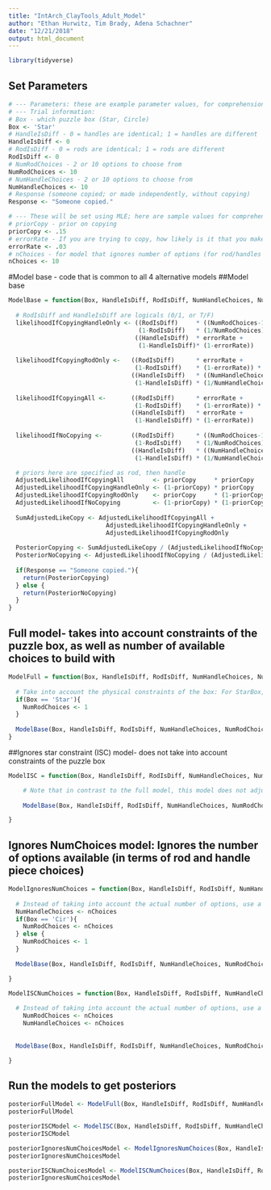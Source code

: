 ```yaml
---
title: "IntArch_ClayTools_Adult_Model"
author: "Ethan Hurwitz, Tim Brady, Adena Schachner"
date: "12/21/2018"
output: html_document
---
```


```r
library(tidyverse)
```

## Set Parameters
```r
# --- Parameters: these are example parameter values, for comprehension purposes ---
# --- Trial information:
# Box - which puzzle box (Star, Circle)
Box <- 'Star'
# HandleIsDiff - 0 = handles are identical; 1 = handles are different
HandleIsDiff <- 0
# RodIsDiff - 0 = rods are identical; 1 = rods are different
RodIsDiff <- 0
# NumRodChoices - 2 or 10 options to choose from
NumRodChoices <- 10
# NumHandleChoices - 2 or 10 options to choose from
NumHandleChoices <- 10
# Response (someone copied; or made independently, without copying)
Response <- "Someone copied."

# --- These will be set using MLE; here are sample values for comprehension purposes
# priorCopy - prior on copying
priorCopy <- .15
# errorRate - If you are trying to copy, how likely is it that you make a mistake and choose a different piece?
errorRate <- .03
# nChoices - for model that ignores number of options (for rod/handles pieces), how many options does it assume were available?
nChoices <- 10
```

#Model base - code that is common to all 4 alternative models
##Model base
```r
ModelBase = function(Box, HandleIsDiff, RodIsDiff, NumHandleChoices, NumRodChoices, priorCopy, Response, errorRate){
  
  # RodIsDiff and HandleIsDiff are logicals (0/1, or T/F)
  likelihoodIfCopyingHandleOnly <- ((RodIsDiff)     * ((NumRodChoices-1)/NumRodChoices) + # if rod is different
                                    (1-RodIsDiff)   * (1/NumRodChoices)) *             # if rod is the same
                                   ((HandleIsDiff)  * errorRate +                   # if handle is different
                                    (1-HandleIsDiff)* (1-errorRate))                # if handle is the same
  
  likelihoodIfCopyingRodOnly <-   ((RodIsDiff)      * errorRate +
                                   (1-RodIsDiff)    * (1-errorRate)) *
                                  ((HandleIsDiff)   * ((NumHandleChoices-1)/NumHandleChoices) + 
                                   (1-HandleIsDiff) * (1/NumHandleChoices))
  
  likelihoodIfCopyingAll <-       ((RodIsDiff)      * errorRate +
                                   (1-RodIsDiff)    * (1-errorRate)) *
                                  ((HandleIsDiff)   * errorRate +
                                   (1-HandleIsDiff) * (1-errorRate))
  
  likelihoodIfNoCopying <-        ((RodIsDiff)      * ((NumRodChoices-1)/NumRodChoices) +
                                   (1-RodIsDiff)    * (1/NumRodChoices)) *
                                  ((HandleIsDiff)   * ((NumHandleChoices-1)/NumHandleChoices) +
                                   (1-HandleIsDiff) * (1/NumHandleChoices))

  # priors here are specified as rod, then handle
  AdjustedLikelihoodIfCopyingAll        <- priorCopy     * priorCopy     * likelihoodIfCopyingAll
  AdjustedLikelihoodIfCopyingHandleOnly <- (1-priorCopy) * priorCopy     * likelihoodIfCopyingHandleOnly
  AdjustedLikelihoodIfCopyingRodOnly    <- priorCopy     * (1-priorCopy) * likelihoodIfCopyingRodOnly
  AdjustedLikelihoodIfNoCopying         <- (1-priorCopy) * (1-priorCopy) * likelihoodIfNoCopying
  
  SumAdjustedLikeCopy <- AdjustedLikelihoodIfCopyingAll + 
                           AdjustedLikelihoodIfCopyingHandleOnly + 
                           AdjustedLikelihoodIfCopyingRodOnly
  
  PosteriorCopying <- SumAdjustedLikeCopy / (AdjustedLikelihoodIfNoCopying + SumAdjustedLikeCopy)
  PosteriorNoCopying <- AdjustedLikelihoodIfNoCopying / (AdjustedLikelihoodIfNoCopying + SumAdjustedLikeCopy)
  
  if(Response == "Someone copied."){
    return(PosteriorCopying)
  } else {
    return(PosteriorNoCopying)
  }
}

```

## Full model- takes into account constraints of the puzzle box, as well as number of available choices to build with
```r

ModelFull = function(Box, HandleIsDiff, RodIsDiff, NumHandleChoices, NumRodChoices, priorCopy, Response, errorRate){
 
  # Take into account the physical constraints of the box: For StarBox, there's only 1 rod option that works. (All handle options always work, on both boxes. For circle box, all rod options work.)
  if(Box == 'Star'){
    NumRodChoices <- 1
  }
  
  ModelBase(Box, HandleIsDiff, RodIsDiff, NumHandleChoices, NumRodChoices, priorCopy, Response, errorRate)
}
```

##Ignores star constraint (ISC) model- does not take into account constraints of the puzzle box

```r
ModelISC = function(Box, HandleIsDiff, RodIsDiff, NumHandleChoices, NumRodChoices, priorCopy, Response, errorRate){

    # Note that in contrast to the full model, this model does not adjust the value of NumRodChoices to take into account the StarBox constraint.
  
    ModelBase(Box, HandleIsDiff, RodIsDiff, NumHandleChoices, NumRodChoices, priorCopy, Response, errorRate)

}
```

## Ignores NumChoices model: Ignores the number of options available (in terms of rod and handle piece choices)

```r
ModelIgnoresNumChoices = function(Box, HandleIsDiff, RodIsDiff, NumHandleChoices, NumRodChoices, priorCopy, Response, errorRate, nChoices){
 
  # Instead of taking into account the actual number of options, use a value that does not change/ is not sensitive to actual number of options (nChoice)
  NumHandleChoices <- nChoices
  if(Box == 'Cir'){
    NumRodChoices <- nChoices
  } else {
    NumRodChoices <- 1
  }
  
  ModelBase(Box, HandleIsDiff, RodIsDiff, NumHandleChoices, NumRodChoices, priorCopy, Response, errorRate)

}
```

```r
ModelISCNumChoices = function(Box, HandleIsDiff, RodIsDiff, NumHandleChoices, NumRodChoices, priorCopy, Response, errorRate, nChoices){
 
  # Instead of taking into account the actual number of options, use a value that does not change/ is not sensitive to actual number of options (nChoice)
    NumRodChoices <- nChoices
    NumHandleChoices <- nChoices
  
  
  ModelBase(Box, HandleIsDiff, RodIsDiff, NumHandleChoices, NumRodChoices, priorCopy, Response, errorRate)

}
```

## Run the models to get posteriors
```r

posteriorFullModel <- ModelFull(Box, HandleIsDiff, RodIsDiff, NumHandleChoices, NumRodChoices, priorCopy, Response, errorRate)
posteriorFullModel

posteriorISCModel <- ModelISC(Box, HandleIsDiff, RodIsDiff, NumHandleChoices, NumRodChoices, priorCopy, Response, errorRate)
posteriorISCModel

posteriorIgnoresNumChoicesModel <- ModelIgnoresNumChoices(Box, HandleIsDiff, RodIsDiff, NumHandleChoices, NumRodChoices, priorCopy, Response, errorRate, nChoices)
posteriorIgnoresNumChoicesModel

posteriorISCNumChoicesModel <- ModelISCNumChoices(Box, HandleIsDiff, RodIsDiff, NumHandleChoices, NumRodChoices, priorCopy, Response, errorRate, nChoices)
posteriorIgnoresNumChoicesModel

```




